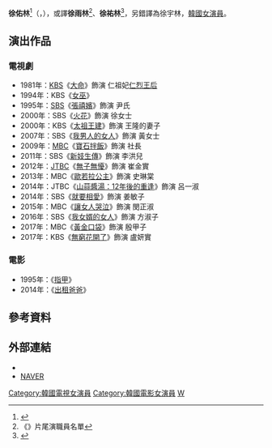 {{藝人
|姓名 = 徐佑林
|類型 = 女演員
|圖片 =
|圖片尺寸 = 
|圖片簡介 = 
|本名 = 徐喜子（{{lang|ko|서희자}}）
|外文名 = 서우림
|外文 = ko
|羅馬拼音 = Seo Woo Rim
|英文名 =
|暱稱 =
|其他藝名 = 
|國籍 = {{KOR}}
|出生日期 = {{birth_date_and_age|1942|7|23}}
|出生地點 = {{KOR-JPN}}[[京畿道|京畿道]][[仁川廣域市|仁川府]]
|宗教信仰 = 
|語言 = [[韓語|韓語]]
|職業 = [[演員|演員]]
|教育程度 = [[仁荷大學|仁荷大學]]演劇電影科
|出道作 = 
|出道日期 = 1963年
|代表作品 = 
|活躍年代 =
|唱片公司 = 
|經紀公司 = 
|相關團體 = 
|網站 = 
}}

'''徐佑林'''<ref>{{Cite news|url=https://newslibrary.naver.com/viewer/index.nhn?articleId=1979091600239105006&editNo=1&printCount=1&publishDate=1979-09-16&officeId=00023&pageNo=5&printNo=17981&publishType=00010|title=徐佑林「오성…」에|publisher=[[朝鮮日報|朝鮮日報]]|date=1979-09-16|accessdate=2021-09-06|archive-date=2021-09-06|archive-url=https://web.archive.org/web/20210906020636/https://newslibrary.naver.com/viewer/index.nhn?articleId=1979091600239105006&editNo=1&printCount=1&publishDate=1979-09-16&officeId=00023&pageNo=5&printNo=17981&publishType=00010|dead-url=no}}</ref>（{{lang-ko|서우림}}，{{bd|1942年|7月23日}}），或譯'''徐雨林'''<ref>《{{lk|學生夫婦|학생 부부}}》片尾演職員名單</ref>、'''徐祐林'''<ref>{{Cite news|url=https://newslibrary.naver.com/viewer/index.nhn?articleId=1975012900239108009&editNo=1&printCount=1&publishDate=1975-01-29&officeId=00023&pageNo=8&printNo=16559&publishType=00010|title=새 連續劇「하얀 장미」|publisher=朝鮮日報|date=1975-01-29|accessdate=2021-09-06|archive-date=2021-09-06|archive-url=https://web.archive.org/web/20210906020634/https://newslibrary.naver.com/viewer/index.nhn?articleId=1975012900239108009&editNo=1&printCount=1&publishDate=1975-01-29&officeId=00023&pageNo=8&printNo=16559&publishType=00010|dead-url=no}}</ref>，另錯譯為徐宇林，[[韓國|韓國]][[女演員|女演員]]。

== 演出作品 ==
=== 電視劇 ===
*1981年：[[韓國放送公社|KBS]]《[[大命|大命]]》飾演 仁祖妃[[仁烈王后|仁烈王后]]
*1994年：KBS《[[女巫_(電視劇)|女巫]]》
*1995年：[[SBS_(韓國)|SBS]]《[[張禧嬪_(1995年電視劇)|張禧嬪]]》飾演 尹氏
*2000年：SBS《[[火花_(電視劇)|火花]]》飾演 徐女士
*2000年：KBS《[[太祖王建|太祖王建]]》飾演 王隆的妻子
*2007年：SBS《[[我男人的女人|我男人的女人]]》飾演 黃女士
*2009年：[[文化廣播_(韓國)|MBC]]《[[寶石拌飯|寶石拌飯]]》飾演 社長
*2011年：SBS《[[新妓生傳|新妓生傳]]》飾演 李洪兒
*2012年：[[JTBC|JTBC]]《[[無子無懮|無子無懮]]》飾演 崔金實
*2013年：MBC《[[歐若拉公主|歐若拉公主]]》飾演 史琳棠
*2014年：JTBC《[[山蒜醬湯：12年後的重逢|山蒜醬湯：12年後的重逢]]》飾演 呂一淑
*2014年：SBS《[[就要相愛|就要相愛]]》飾演 姜敏子
*2015年：MBC《[[讓女人哭泣|讓女人哭泣]]》飾演 閔正淑
*2016年：SBS《[[我女婿的女人|我女婿的女人]]》飾演 方淑子
*2017年：MBC《[[黃金口袋|黃金口袋]]》飾演 殷甲子
*2017年：KBS《[[無窮花開了|無窮花開了]]》飾演 盧妍實

=== 電影 ===
*1995年：《[[指甲_(韓國電影)|指甲]]》
*2014年：《[[出租爸爸|出租爸爸]]》

== 參考資料 ==
{{reflist}}

== 外部連結 ==
*{{KMDb person|00006011}}
*[http://people.search.naver.com/search.naver?where=nexearch&sm=tab_ppn&query=%EC%84%9C%EC%9A%B0%EB%A6%BC&os=105903&ie=utf8&key=PeopleService NAVER] {{Wayback|url=http://people.search.naver.com/search.naver?where=nexearch&sm=tab_ppn&query=%EC%84%9C%EC%9A%B0%EB%A6%BC&os=105903&ie=utf8&key=PeopleService |date=20200404153705 }}{{ko}}

{{DEFAULTSORT:Seo Woo Rim}}
[[Category:韓國電視女演員|Category:韓國電視女演員]]
[[Category:韓國電影女演員|Category:韓國電影女演員]]
[[Category:徐姓|W]]
